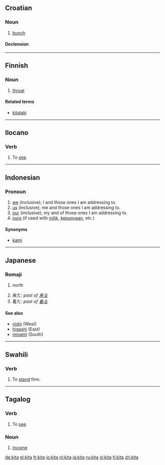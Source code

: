 ==Croatian==

===Noun===
{{hr-noun|g=f|kite}}

# [[bunch]]

====Declension====
{{hr-decl-noun
|kita|kite
|kite|kita
|kiti|kitama
|kitu|kite
|kito|kite
|kiti|kitama
|kitom|kitama
}}

----

==Finnish==

===Noun===
{{infl|fi|noun}}

# [[throat]]

====Related terms====
*[[kitalaki]]

----

==Ilocano==

===Verb===
{{infl|ilo|noun|used in the form|makita}}

# To [[see]].

----

==Indonesian==

===Pronoun===
{{infl|id|pronoun}}

# [[we]] (inclusive); I and those ones I am addressing to.
# [[us]]  (inclusive); me and those ones I am addressing to.
# [[our]]  (inclusive); my and of those ones I am addressing to.
# [[ours]] (if used with [[milik]], [[punya|kepunyaan]], etc.)

====Synonyms====
* [[kami]]

----

==Japanese==
{{ja-attention|Romaji header should be replaced with POS header|key=p}}

===Romaji===
{{romaji2|きた}}

# {{ja-def|北}} north
# 来た: ''past of [[来る]]''
# 着た: ''past of [[着る]]''

====See also====
*[[nishi]] (West)
*[[higashi]] (East)
*[[minami]] (South)

----

==Swahili==

===Verb===
{{infl|sw|verb}}

# To [[stand]] firm.

----

==Tagalog==

===Verb===
{{infl|tl|verb|used in the form|makita}}

# To [[see]].

===Noun===
{{infl|tl|noun}}

# [[income]]

[[de:kita]]
[[el:kita]]
[[fr:kita]]
[[io:kita]]
[[nl:kita]]
[[ja:kita]]
[[ru:kita]]
[[sl:kita]]
[[fi:kita]]
[[zh:kita]]